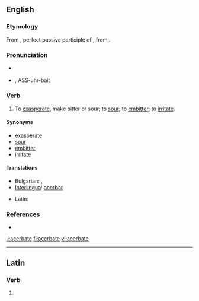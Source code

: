 ==English==

===Etymology===
From {{etyl|la}} {{term|acerbatus|acerbātus|lang=la}}, perfect passive participle of {{term|acerbo|acerbō|make bitter|lang=la}}, from {{term|acerbus||bitter|lang=la}}.

===Pronunciation===
* {{a|UK}} {{IPA|/ˈasəbeɪt/}}
* {{a|US}} {{IPA|/ˈæsəɹˌbeɪt/}}, ASS-uhr-bait

===Verb===
{{en-verb|acerbat|es}}

# To [[exasperate]], make bitter or sour; to [[sour]]; to [[embitter]]; to [[irritate]].

====Synonyms====
* [[exasperate]]
* [[sour]]
* [[embitter]]
* [[irritate]]

====Translations====
{{trans-top|exasperate}}
* Bulgarian: {{t|bg|дразня}},  {{t|bg|ядосвам}}
* [[Interlingua]]: [[acerbar]]
{{trans-mid}}
* Latin: {{t-|la|acerbo|alt=acerbō}}
{{trans-bottom}}

===References===
* {{R:Webster 1913}}

[[li:acerbate]]
[[fi:acerbate]]
[[vi:acerbate]]

----
==Latin==

===Verb===
{{la-verb-form|acerbāte}}

# {{conjugation of|acerbo|acerbō|1|p|pres|act|imp|lang=la}}
{{rfc-auto}}